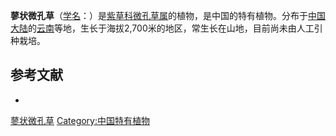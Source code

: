{{Speciesbox
| name = 蓼状微孔草
| status = 
| status_system = 
| image =
| genus = Microula
| species = polygonoides
| authority = W. T. Wang
}}

'''蓼状微孔草'''（[[学名|学名]]：{{lang|la|''Microula polygonoides''}}）是[[紫草科|紫草科]][[微孔草属|微孔草属]]的植物，是中国的特有植物。分布于[[中国大陆|中国大陆]]的[[云南|云南]]等地，生长于海拔2,700米的地区，常生长在山地，目前尚未由人工引种栽培。

== 参考文献 ==
<div class="references-small">
* {{cite web| url =http://www.bioinfo.cn/db05/KmzwSpecies.php?action=view&id=2334| title =蓼状微孔草| work =《中国高等植物数据库全库》| publisher =中国科学院微生物研究所| author =昆明植物研究所| accessdate =2009-02-23| deadurl =yes| archiveurl =https://web.archive.org/web/20160305091259/http://www.bioinfo.cn/db05/KmzwSpecies.php?action=view&id=2334| archivedate =2016-03-05}}
</div>
{{Taxonbar|from=Q15225962}}

[[Category:微孔草属|蓼状微孔草]]
[[Category:中国特有植物|Category:中国特有植物]]


{{植物小作品}}